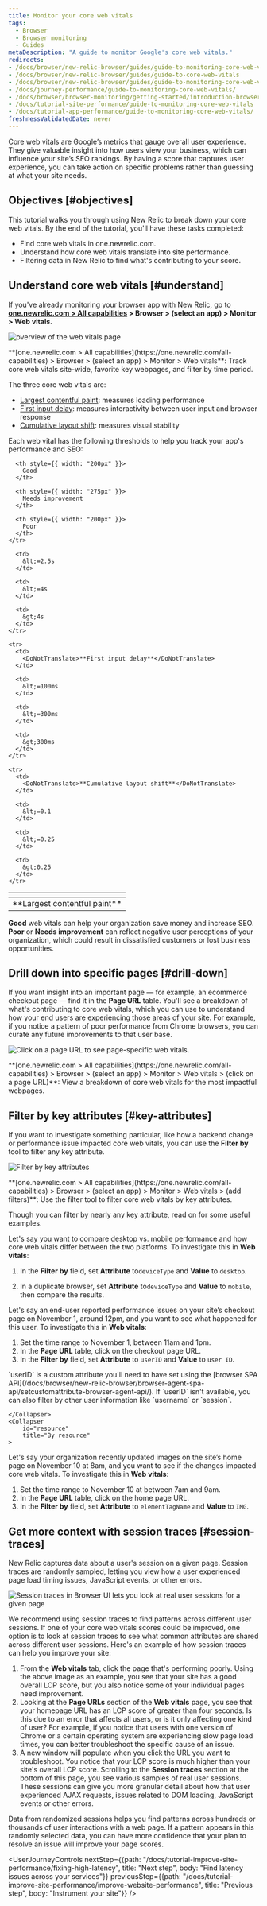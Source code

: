 ```yaml
---
title: Monitor your core web vitals
tags:
  - Browser
  - Browser monitoring
  - Guides
metaDescription: "A guide to monitor Google's core web vitals."
redirects:
- /docs/browser/new-relic-browser/guides/guide-to-monitoring-core-web-vitals/
- /docs/browser/new-relic-browser/guides/guide-to-core-web-vitals
- /docs/browser/new-relic-browser/guides/guide-to-monitoring-core-web-vitals/
- /docs/journey-performance/guide-to-monitoring-core-web-vitals/
- /docs/browser/browser-monitoring/getting-started/introduction-browser-monitoring/docs/browser/new-relic-browser/guides/guide-to-core-web-vitals
- /docs/tutorial-site-performance/guide-to-monitoring-core-web-vitals
- /docs/tutorial-app-performance/guide-to-monitoring-core-web-vitals/ 
freshnessValidatedDate: never
---
```






Core web vitals are Google’s metrics that gauge overall user experience. They give valuable insight into how users view your business, which can influence your site’s SEO rankings. By having a score that captures user experience, you can take action on specific problems rather than guessing at what your site needs.

## Objectives [#objectives]

This tutorial walks you through using New Relic to break down your core web vitals. By the end of the tutorial, you'll have these tasks completed:

* Find core web vitals in one.newrelic.com.
* Understand how core web vitals translate into site performance.
* Filtering data in New Relic to find what's contributing to your score.

## Understand core web vitals [#understand]

If you've already monitoring your browser app with New Relic, go to <DoNotTranslate>**[one.newrelic.com > All capabilities](https://one.newrelic.com/all-capabilities) > Browser > (select an app) > Monitor > Web vitals**</DoNotTranslate>. 

<img
  title="Track core web vitals site-wide, favorite key webpages, and filter by time period."
  alt="overview of the web vitals page"
  src={browserWebVitalsGif}
/>
<figcaption>
  <DoNotTranslate>**[one.newrelic.com > All capabilities](https://one.newrelic.com/all-capabilities) > Browser > (select an app) > Monitor > Web vitals**</DoNotTranslate>: Track core web vitals site-wide, favorite key webpages, and filter by time period.
</figcaption>

The three core web vitals are:
* [Largest contentful paint](https://web.dev/lcp/): measures loading performance
* [First input delay](https://web.dev/fid/): measures interactivity between user input and browser response
* [Cumulative layout shift](https://web.dev/cls/): measures visual stability

Each web vital has the following thresholds to help you track your app's performance and SEO:

<table>
  <thead>
    <tr>
      <th style={{ width: "200px" }}>
      </th>
      
      <th style={{ width: "200px" }}>
        Good
      </th>

      <th style={{ width: "275px" }}>
        Needs improvement
      </th>

      <th style={{ width: "200px" }}>
        Poor
      </th>
    </tr>
  </thead>
  <tbody>
    <tr>
      <td>
        <DoNotTranslate>**Largest contentful paint**</DoNotTranslate>
      </td>

      <td>
        &lt;=2.5s
      </td>

      <td>
        &lt;=4s
      </td>

      <td>
        &gt;4s
      </td>
    </tr>

    <tr>
      <td>
        <DoNotTranslate>**First input delay**</DoNotTranslate>
      </td>

      <td>
        &lt;=100ms
      </td>

      <td>
        &lt;=300ms
      </td>

      <td>
        &gt;300ms
      </td>
    </tr>

    <tr>
      <td>
        <DoNotTranslate>**Cumulative layout shift**</DoNotTranslate>
      </td>

      <td>
        &lt;=0.1
      </td>

      <td>
        &lt;=0.25
      </td>

      <td>
        &gt;0.25
      </td>
    </tr>
  </tbody>
</table>

<DoNotTranslate>**Good**</DoNotTranslate> web vitals can help your organization save money and increase SEO. <DoNotTranslate>**Poor**</DoNotTranslate> or <DoNotTranslate>**Needs improvement**</DoNotTranslate> can reflect negative user perceptions of your organization, which could result in dissatisfied customers or lost business opportunities.

## Drill down into specific pages [#drill-down]

If you want insight into an important page — for example, an ecommerce checkout page — find it in the <DoNotTranslate>**Page URL**</DoNotTranslate> table. You'll see a breakdown of what's contributing to core web vitals, which you can use to understand how your end users are experiencing those areas of your site. For example, if you notice a pattern of poor performance from Chrome browsers, you can curate any future improvements to that user base. 

<img
  title="Click on a page URL to see page-specific web vitals."
  alt="Click on a page URL to see page-specific web vitals."
  src={browserPageUrlView}
/>

<figcaption>
  <DoNotTranslate>**[one.newrelic.com > All capabilities](https://one.newrelic.com/all-capabilities) > Browser > (select an app) > Monitor > Web vitals > (click on a page URL)**</DoNotTranslate>: View a breakdown of core web vitals for the most impactful webpages.
</figcaption>

## Filter by key attributes [#key-attributes]

If you want to investigate something particular, like how a backend change or performance issue impacted core web vitals, you can use the <DoNotTranslate>**Filter by**</DoNotTranslate> tool to filter any key attribute. 

<img
  title="Use the filter tool to filter core web vitals by key attributes"
  alt="Filter by key attributes"
  src={browserFilteredWebVitals}
/>
<figcaption>
  <DoNotTranslate>**[one.newrelic.com > All capabilities](https://one.newrelic.com/all-capabilities) > Browser > (select an app) > Monitor > Web vitals > (add filters)**</DoNotTranslate>: Use the filter tool to filter core web vitals by key attributes.
</figcaption>

Though you can filter by nearly any key attribute, read on for some useful examples.

<CollapserGroup>
    <Collapser
        id="device"
        title="By device type"
    >

Let's say you want to compare desktop vs. mobile performance and how core web vitals differ between the two platforms. To investigate this in <DoNotTranslate>**Web vitals**</DoNotTranslate>:

1. In the <DoNotTranslate>**Filter by**</DoNotTranslate> field, set <DoNotTranslate>**Attribute**</DoNotTranslate> to`deviceType` and <DoNotTranslate>**Value**</DoNotTranslate> to `desktop`.
2. In a duplicate browser, set <DoNotTranslate>**Attribute**</DoNotTranslate> to`deviceType` and <DoNotTranslate>**Value**</DoNotTranslate> to `mobile`, then compare the results. 

    </Collapser>
    <Collapser
        id="user-info"
        title="By user information"
    >

Let's say an end-user reported performance issues on your site’s checkout page on November 1, around 12pm, and you want to see what happened for this user. To investigate this in <DoNotTranslate>**Web vitals**</DoNotTranslate>:

1. Set the time range to November 1, between 11am and 1pm. 
2. In the <DoNotTranslate>**Page URL**</DoNotTranslate> table, click on the checkout page URL.
3. In the <DoNotTranslate>**Filter by**</DoNotTranslate> field, set <DoNotTranslate>**Attribute**</DoNotTranslate> to `userID` and <DoNotTranslate>**Value**</DoNotTranslate> to `user ID`. 

<Callout variant="tip" title="About userID">
`userID` is a custom attribute you'll need to have set using the [browser SPA API](/docs/browser/new-relic-browser/browser-agent-spa-api/setcustomattribute-browser-agent-api/). If `userID` isn't available, you can also filter by other user information like `username` or `session`.
</Callout>

    </Collapser>
    <Collapser
        id="resource"
        title="By resource"
    >
Let's say your organization recently updated images on the site’s home page on November 10 at 8am, and you want to see if the changes impacted core web vitals. To investigate this in <DoNotTranslate>**Web vitals**</DoNotTranslate>:

1. Set the time range to November 10 at between 7am and 9am.
2. In the <DoNotTranslate>**Page URL**</DoNotTranslate> table, click on the home page URL.
3. In the <DoNotTranslate>**Filter by**</DoNotTranslate> field, set <DoNotTranslate>**Attribute**</DoNotTranslate> to `elementTagName` and <DoNotTranslate>**Value**</DoNotTranslate> to `IMG`.
    </Collapser>
</CollapserGroup>

## Get more context with session traces [#session-traces]

New Relic captures data about a user's session on a given page. Session traces are randomly sampled, letting you view how a user experienced page load timing issues, JavaScript events, or other errors. 

<img
    title="Session traces in the New Relic UI"
    alt="Session traces in Browser UI lets you look at real user sessions for a given page"
    src={browserSessionTraces}
/>

We recommend using session traces to find patterns across different user sessions. If one of your core web vitals scores could be improved, one option is to look at session traces to see what common attributes are shared across different user sessions. Here's an example of how session traces can help you improve your site:

1. From the <DoNotTranslate>**Web vitals**</DoNotTranslate> tab, click the page that's performing poorly. Using the above image as an example, you see that your site has a good overall LCP score, but you also notice some of your individual pages need improvement. 
2. Looking at the <DoNotTranslate>**Page URLs**</DoNotTranslate> section of the <DoNotTranslate>**Web vitals**</DoNotTranslate> page, you see that your homepage URL has an LCP score of greater than four seconds. Is this due to an error that affects all users, or is it only affecting one kind of user? For example, if you notice that users with one version of Chrome or a certain operating system are experiencing slow page load times, you can better troubleshoot the specific cause of an issue. 
3. A new window will populate when you click the URL you want to troubleshoot. You notice that your LCP score is much higher than your site's overall LCP score. Scrolling to the <DoNotTranslate>**Session traces**</DoNotTranslate> section at the bottom of this page, you see various samples of real user sessions. These sessions can give you more granular detail about how that user experienced AJAX requests, issues related to DOM loading, JavaScript events or other errors.  

Data from randomized sessions helps you find patterns across hundreds or thousands of user interactions with a web page. If a pattern appears in this randomly selected data, you can have more confidence that your plan to resolve an issue will improve your page scores. 

<UserJourneyControls
    nextStep={{path: "/docs/tutorial-improve-site-performance/fixing-high-latency", title: "Next step", body: "Find latency issues across your services"}}
    previousStep={{path: "/docs/tutorial-improve-site-performance/improve-website-performance", title: "Previous step", body: "Instrument your site"}}
/>
